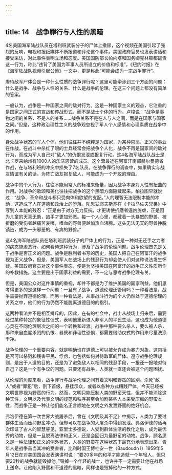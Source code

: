 ```yaml
---
---
---
```

title: 14　战争罪行与人性的黑暗
---




4名美国海军陆战队员在塔利班武装分子的尸体上撒尿，这个视频在美国引起了强烈的反响，电视和报纸媒体不断报道和评论这个事件。美国政府官员也发表讲话和接受采访，对此事件表明立场和态度。美国国防部长帕内塔和国务卿克林顿都谴责这一行为，称此“违背了美国为军事人员所设立的价值和标准”，《纽约时报》在《海军陆战队视频引起公愤》一文中，更是称此“可能会成为一宗战争罪行”。

虐待敌军尸体会是一种什么性质的战争罪行呢？这里可能牵涉到三个方面的问题：什么是战争、战争与人性的关系、什么是战争的伦理。在这三个问题上都没有简单的答案。

一般认为，战争是一种国家之间的敌对行为。这是一种国家主义的观点，它注重的是国家之间正式的宣战和停战形式，而不是战士个体的行为。卢梭说：“战争是事物之间的关系，不是人的关系……战争关系不是在人与人之间，而是在国家与国家之间。”但是，这种政治理性主义的战争观忽视了军人个人感情和心理素质在战争中的作用。

身处战争状态的军人个体，他们往往并不纯粹是为国家，为某种崇高、正义的事业在作战。在战斗中杀红了眼的士兵经常会把战争个人化，战争不再是国家间的敌对行为，而成为军人自己对“敌人”的仇恨发泄或报复行动。这4名海军陆战队战士是北卡罗来纳州有1000人的乐洁恩营的成员。这个营最近在阿富汗南部赫尔曼德省作战，在与塔利班的冲突中损失了7名队员。在战争罪行的调查中，如果确实与战友情谊有关的话，为阵亡战友报复敌人，可能成为一个开脱的理由。

战争中的个人行为，往往不能用常人的标准来衡量，因为战争本身对人性有扭曲的作用。对战争的歌颂和美化往往把战争的这个黑暗方面隐藏起来。柏拉图早就说过：“战争、革命和战斗都只受肉体和欲望的支配。”人的理智无法限制本能的冲动，这造成了人在道德和政治上的堕落。陀思妥耶夫斯基在《卡拉马佐夫兄弟》中写到人本能的残忍：“正是由于对方无力反抗，才更诱使折磨者逞凶施虐，正是因为儿童的天真无助，凶手才更加邪恶。每一个人心里，都藏着一头暴怒的野兽，被折磨的受伤者越痛苦哀嚎，嗜血的野兽便越加热血沸腾。这头无法无天的野兽挣脱锁链，成为一头邪恶的、有病的野兽。”

这4名海军陆战队员在塔利班武装分子的尸体上的行为，正是一种对无还手之力者的病态施虐恶行。如何看待这种行为，涉及了战争的伦理问题。战争伦理首先是关于战争是否正义的问题。战争是胜利者书写的历史，美国人把自己在阿富汗的战争视为正义战争，但是，美国军人在战场上的残忍行为却会使人们对这种说法发生怀疑。美国政府官员对这个事件表态，便是为坚持美国在阿富汗的战争正义性质所作的补救措施。这主要是出于国家利益的需要，不一定与思考战争伦理有关。

但是，美国公众对这件事情的重视，却并不都是为了维护美国的国家利益。他们思考得更多的是这样一个问题：一旦有了战争，道德伦理还管用吗？一种看法是，战争需要抛弃道德伦理，而另一种看法是，从事战斗行为的个人仍然处于道德伦理的关系之中，他们的行为仍然不能脱离道德目的的指引。

这两种看法并不是相互排斥的，因此，在有的社会中，战士从战场上归来后，需要经过某种特定的象征性仪式，表明他重新进人非军人的平民生活，这也成为他道德心灵在不同伦理层次之间的一个转换和过渡。战争中那种要么杀人，要么被人杀，那种来自血腥杀戮的仇恨、暴戾和非理性恐惧，都需要借助仪式的作用来尽量洗涤干净。

战争伦理的一个重要内容，就是明确谁在道德上可以被允许成为暴力对象，这包括是否可以杀戮和残害平民、俘虏，也包括如何对待敌军的尸体。遵守战争伦理规则，是出于人道的目的，还是为了避免敌人以相同的残忍手段，一报还一报地对待自己？这是一个有争议的问题。只要还有战争，人类就一直还会被这个问题困扰。

从伦理的角度来看，战争罪行与战争伦理之间有着文明和野蛮的区别。杀死“敌人”或者“罪犯”后，割下首级，悬挂示众，或者以各种方式糟践尸体，今天已经被文明世界视为野蛮的行为。然而，文明只能压制人类的野蛮天性，但并不能消除这种天性。文明以及代表文明的规范和秩序甚至会加剧某些人本来受压抑的野蛮本性，而战争正是一种让他们能名正言顺地在文明之外发泄野蛮的绝好机会。

弗洛伊德在第一次世界大战屠杀后，曾在《文明及其不足》中揭示，人类为了要过群体生活而压抑野蛮冲动，但却可以在战争的大屠杀中得到发泄。弗洛伊德的话再次印证了古人的智慧睿见，亚里士多德说，人受到群体生活的教化之后，成为最优秀的动物，但是一旦脱离法律和正义，还是会回归为最野蛮的动物。战争，顾名思义是一种法律和正义的例外状态，人类的野蛮在这种状态下最充分地表现出来。青年人是战争首当其冲的受害者，比利时国王博杜安一世（Baudoudn I）1959年5月12日在对美国国会发表演讲时说：“要20多年的和平才能造就一个年轻人，但只要20秒的战争就能毁掉他。”毁掉一个年轻的战士，也许并不一定需要让他在战场上送命，让他陷入野蛮和不道德的黑暗，同样也是毁掉他的一种方式。